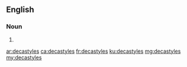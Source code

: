 ==English==

===Noun===
{{head|en|plural}}

# {{plural of|decastyle|lang=en}}

[[ar:decastyles]]
[[ca:decastyles]]
[[fr:decastyles]]
[[ku:decastyles]]
[[mg:decastyles]]
[[my:decastyles]]